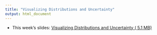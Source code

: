 ```yaml
---
title: "Visualizing Distributions and Uncertainty"
output: html_document
---
```


- This week's slides: [Visualizing Distributions and Uncertainty ( <i class="far fa-file-pdf"></i> 5.1 MB)](../../files/slides/05_viz-distributions.pdf)
